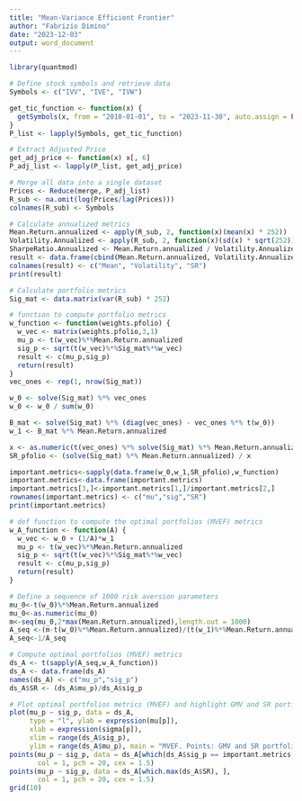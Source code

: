 ---
title: "Mean-Variance Efficient Frontier"
author: "Fabrizio Dimino"
date: "2023-12-03"
output: word_document
---

```{r setup}
library(quantmod)

# Define stock symbols and retrieve data
Symbols <- c("IVV", "IVE", "IVW")

get_tic_function <- function(x) {
  getSymbols(x, from = "2010-01-01", to = "2023-11-30", auto.assign = FALSE)
}
P_list <- lapply(Symbols, get_tic_function)

# Extract Adjusted Price
get_adj_price <- function(x) x[, 6]
P_adj_list <- lapply(P_list, get_adj_price)

# Merge all data into a single dataset
Prices <- Reduce(merge, P_adj_list)
R_sub <- na.omit(log(Prices/lag(Prices)))
colnames(R_sub) <- Symbols

# Calculate annualized metrics
Mean.Return.annualized <- apply(R_sub, 2, function(x)(mean(x) * 252))
Volatility.Annualized <- apply(R_sub, 2, function(x)(sd(x) * sqrt(252)))
SharpeRatio.Annualized <- Mean.Return.annualized / Volatility.Annualized
result <- data.frame(cbind(Mean.Return.annualized, Volatility.Annualized, SharpeRatio.Annualized))
colnames(result) <- c("Mean", "Volatility", "SR")
print(result)

# Calculate portfolio metrics
Sig_mat <- data.matrix(var(R_sub) * 252)

# function to compute portfolio metrics
w_function <- function(weights.pfolio) {
  w_vec <- matrix(weights.pfolio,3,1)
  mu_p <- t(w_vec)%*%Mean.Return.annualized
  sig_p <- sqrt(t(w_vec)%*%Sig_mat%*%w_vec)
  result <- c(mu_p,sig_p)
  return(result)
}
vec_ones <- rep(1, nrow(Sig_mat))

w_0 <- solve(Sig_mat) %*% vec_ones
w_0 <- w_0 / sum(w_0)

B_mat <- solve(Sig_mat) %*% (diag(vec_ones) - vec_ones %*% t(w_0))
w_1 <- B_mat %*% Mean.Return.annualized

x <- as.numeric(t(vec_ones) %*% solve(Sig_mat) %*% Mean.Return.annualized)
SR_pfolio <- (solve(Sig_mat) %*% Mean.Return.annualized) / x

important.metrics<-sapply(data.frame(w_0,w_1,SR_pfolio),w_function)
important.metrics<-data.frame(important.metrics)
important.metrics[3,]<-important.metrics[1,]/important.metrics[2,]
rownames(important.metrics) <- c("mu","sig","SR")
print(important.metrics)

# def function to compute the optimal portfolios (MVEF) metrics 
w_A_function <- function(A) {
  w_vec <- w_0 + (1/A)*w_1
  mu_p <- t(w_vec)%*%Mean.Return.annualized
  sig_p <- sqrt(t(w_vec)%*%Sig_mat%*%w_vec)
  result <- c(mu_p,sig_p)
  return(result)
}

# Define a sequence of 1000 risk aversion parameters
mu_0<-t(w_0)%*%Mean.Return.annualized
mu_0<-as.numeric(mu_0)
m<-seq(mu_0,2*max(Mean.Return.annualized),length.out = 1000)
A_seq <-(m-t(w_0)%*%Mean.Return.annualized)/(t(w_1)%*%Mean.Return.annualized)
A_seq<-1/A_seq

# Compute optimal portfolios (MVEF) metrics
ds_A <- t(sapply(A_seq,w_A_function))
ds_A <- data.frame(ds_A)
names(ds_A) <- c("mu_p","sig_p")
ds_A$SR <- (ds_A$mu_p)/ds_A$sig_p

# Plot optimal portfolios metrics (MVEF) and highlight GMV and SR portfolios
plot(mu_p ~ sig_p, data = ds_A,
     type = "l", ylab = expression(mu[p]),
     xlab = expression(sigma[p]),
     xlim = range(ds_A$sig_p),
     ylim = range(ds_A$mu_p), main = "MVEF. Points: GMV and SR portfolios")
points(mu_p ~ sig_p, data = ds_A[which(ds_A$sig_p == important.metrics['sig', 'w_0']), ],
       col = 1, pch = 20, cex = 1.5)
points(mu_p ~ sig_p, data = ds_A[which.max(ds_A$SR), ],
       col = 1, pch = 20, cex = 1.5)
grid(10)
```
